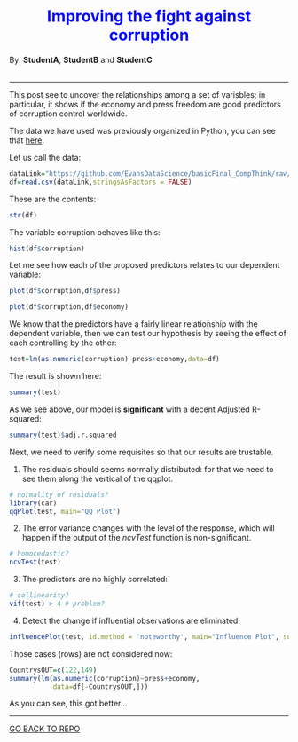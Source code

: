 <h1 align="center" style="color:blue">Improving the fight against corruption</h1>

By: **StudentA**, **StudentB** and **StudentC**
<br>
<br>

______
This post see to uncover the relationships among a set of varisbles; in particular, it shows if the economy and press freedom are good predictors of corruption control worldwide.

The data we have used was previously organized in Python, you can see that [here](https://github.com/EvansDataScience/basicFinal_CompThink/blob/master/projectDataPreprocessing.ipynb).

Let us call the data:

```r
dataLink="https://github.com/EvansDataScience/basicFinal_CompThink/raw/master/dataProject.csv"
df=read.csv(dataLink,stringsAsFactors = FALSE)
```

These are the contents:

```r
str(df)
```

The variable corruption behaves like this:

```r
hist(df$corruption)
```

Let me see how each of the proposed predictors  relates to our dependent variable:

```r
plot(df$corruption,df$press)
```

```r
plot(df$corruption,df$economy)
```

We know that the predictors have a fairly linear relationship with the dependent variable, then we can test our hypothesis by seeing the effect of each controlling by the other: 

```r
test=lm(as.numeric(corruption)~press+economy,data=df)
```

The result is shown here:
```r
summary(test)
```

As we see above, our model is **significant** with a decent Adjusted R-squared:
```r
summary(test)$adj.r.squared
```

Next, we need to verify some requisites so that our results are trustable.

1. The residuals should seems normally distributed: for that we need to see them along the vertical of the qqplot.

```r
# normality of residuals?
library(car)
qqPlot(test, main="QQ Plot")
```

2. The error variance changes with the level of the response, which will happen if the output of the _ncvTest_ function is non-significant.

```r
# homocedastic?
ncvTest(test)
```

3. The predictors are no highly correlated:

```r
# collinearity?
vif(test) > 4 # problem?
```

4. Detect the change if influential observations are eliminated:
```r
influencePlot(test, id.method = 'noteworthy', main="Influence Plot", sub="Circle size is proportial to Cook's Distance" )
```

Those cases (rows) are not considered now:

```r
CountrysOUT=c(122,149)
summary(lm(as.numeric(corruption)~press+economy,
           data=df[-CountrysOUT,]))
```

As you can see, this got better...


______

[GO BACK TO REPO](https://github.com/EvansDataScience/basicFinal_CompThink)